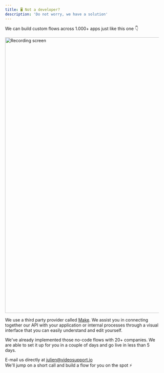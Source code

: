 ```yaml
---
title: 🖥️ Not a developer?
description: 'Do not worry, we have a solution'
---
```



We can build custom flows across 1.000+ apps just like this one 👇

<img
  src="images/make_com_screenshot.png"
  alt="Recording screen"
  width="900"
/>

We use a third party provider called [Make](https://www.make.com/).
We assist you in connecting together our API with your application or internal processes through a visual interface that you can easily understand and edit yourself. 


We've already implemented those no-code flows with 20+ companies.
We are able to set it up for you in a couple of days and go live in less than 5 days.

E-mail us directly at julien@videosupport.io  
We'll jump on a short call and build a flow for you on the spot ⚡️